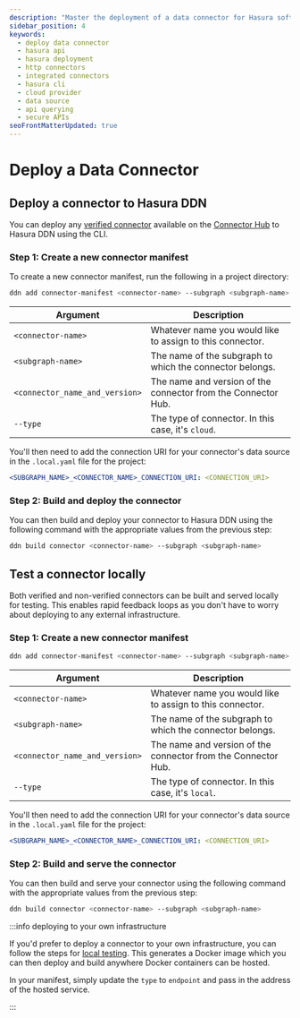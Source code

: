 ```yaml
---
description: "Master the deployment of a data connector for Hasura software with our comprehensive guide."
sidebar_position: 4
keywords:
  - deploy data connector
  - hasura api
  - hasura deployment
  - http connectors
  - integrated connectors
  - hasura cli
  - cloud provider
  - data source
  - api querying
  - secure APIs
seoFrontMatterUpdated: true
---
```


# Deploy a Data Connector

## Deploy a connector to Hasura DDN

You can deploy any [verified connector](/connectors/hub.mdx#verifying-your-connector) available on the
[Connector Hub](https://hasura.io/connectors) to Hasura DDN using the CLI.

### Step 1: Create a new connector manifest

To create a new connector manifest, run the following in a project directory:

```bash
ddn add connector-manifest <connector-name> --subgraph <subgraph-name> --hub-connector <connector_name_and_version> --type cloud
```

| Argument                       | Description                                                   |
| ------------------------------ | ------------------------------------------------------------- |
| `<connector-name>`             | Whatever name you would like to assign to this connector.     |
| `<subgraph-name>`              | The name of the subgraph to which the connector belongs.      |
| `<connector_name_and_version>` | The name and version of the connector from the Connector Hub. |
| `--type`                       | The type of connector. In this case, it's `cloud`.            |

You'll then need to add the connection URI for your connector's data source in the `.local.yaml` file for the project:

```yaml
<SUBGRAPH_NAME>_<CONNECTOR_NAME>_CONNECTION_URI: <CONNECTION_URI>
```

### Step 2: Build and deploy the connector

You can then build and deploy your connector to Hasura DDN using the following command with the appropriate values from
the previous step:

```bash
ddn build connector <connector-name> --subgraph <subgraph-name>
```

## Test a connector locally

Both verified and non-verified connectors can be built and served locally for testing. This enables rapid feedback loops
as you don't have to worry about deploying to any external infrastructure.

### Step 1: Create a new connector manifest

```bash
ddn add connector-manifest <connector-name> --subgraph <subgraph-name> --hub-connector <connector_name_and_version> --type local
```

| Argument                       | Description                                                   |
| ------------------------------ | ------------------------------------------------------------- |
| `<connector-name>`             | Whatever name you would like to assign to this connector.     |
| `<subgraph-name>`              | The name of the subgraph to which the connector belongs.      |
| `<connector_name_and_version>` | The name and version of the connector from the Connector Hub. |
| `--type`                       | The type of connector. In this case, it's `local`.            |

You'll then need to add the connection URI for your connector's data source in the `.local.yaml` file for the project:

```yaml
<SUBGRAPH_NAME>_<CONNECTOR_NAME>_CONNECTION_URI: <CONNECTION_URI>
```

### Step 2: Build and serve the connector

You can then build and serve your connector using the following command with the appropriate values from the previous
step:

```bash
ddn build connector <connector-name> --subgraph <subgraph-name>
```

:::info deploying to your own infrastructure

If you'd prefer to deploy a connector to your own infrastructure, you can follow the steps for
[local testing](#test-a-connector-locally). This generates a Docker image which you can then deploy and build anywhere
Docker containers can be hosted.

In your manifest, simply update the `type` to `endpoint` and pass in the address of the hosted service.

:::
